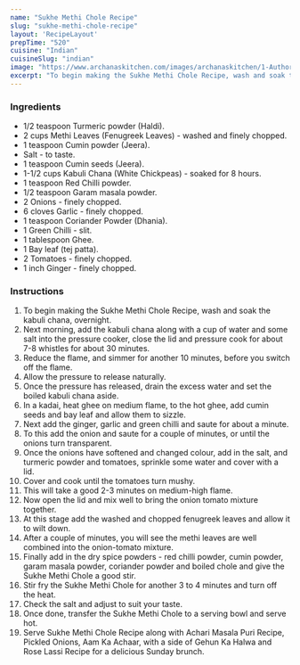 ---
name: "Sukhe Methi Chole Recipe"
slug: "sukhe-methi-chole-recipe"
layout: 'RecipeLayout'
prepTime: "520"
cuisine: "Indian"
cuisineSlug: "indian"
image: "https://www.archanaskitchen.com/images/archanaskitchen/1-Author/prasannahede/Methi_Chole_Chana_Recipe-5.jpg"
excerpt: "To begin making the Sukhe Methi Chole Recipe, wash and soak the kabuli chana, overnight"
---

### Ingredients

- 1/2 teaspoon Turmeric powder (Haldi).
- 2 cups Methi Leaves (Fenugreek Leaves) - washed and finely chopped.
- 1 teaspoon Cumin powder (Jeera).
- Salt - to taste.
- 1 teaspoon Cumin seeds (Jeera).
- 1-1/2 cups Kabuli Chana (White Chickpeas) - soaked for 8 hours.
- 1 teaspoon Red Chilli powder.
- 1/2 teaspoon Garam masala powder.
- 2 Onions - finely chopped.
- 6 cloves Garlic - finely chopped.
- 1 teaspoon Coriander Powder (Dhania).
- 1 Green Chilli - slit.
- 1 tablespoon Ghee.
- 1 Bay leaf (tej patta).
- 2 Tomatoes - finely chopped.
- 1 inch Ginger - finely chopped.

### Instructions

1. To begin making the Sukhe Methi Chole Recipe, wash and soak the kabuli chana, overnight.
1. Next morning, add the kabuli chana along with a cup of water and some salt into the pressure cooker, close the lid and pressure cook for about 7-8 whistles for about 30 minutes.
1. Reduce the flame, and simmer for another 10 minutes, before you switch off the flame.
1. Allow the pressure to release naturally.
1. Once the pressure has released, drain the excess water and set the boiled kabuli chana aside.
1. In a kadai, heat ghee on medium flame, to the hot ghee, add cumin seeds and bay leaf and allow them to sizzle.
1. Next add the ginger, garlic and green chilli and saute for about a minute.
1. To this add the onion and saute for a couple of minutes, or until the onions turn transparent.
1. Once the onions have softened and changed colour, add in the salt, and turmeric powder and tomatoes, sprinkle some water and cover with a lid.
1. Cover and cook until the tomatoes turn mushy.
1. This will take a good 2-3 minutes on medium-high flame.
1. Now open the lid and mix well to bring the onion tomato mixture together.
1. At this stage add the washed and chopped fenugreek leaves and allow it to wilt down.
1. After a couple of minutes, you will see the methi leaves are well combined into the onion-tomato mixture.
1. Finally add in the dry spice powders - red chilli powder, cumin powder, garam masala powder, coriander powder and boiled chole and give the Sukhe Methi Chole a good stir.
1. Stir fry the Sukhe Methi Chole for another 3 to 4 minutes and turn off the heat.
1. Check the salt and adjust to suit your taste.
1. Once done, transfer the Sukhe Methi Chole to a serving bowl and serve hot.
1. Serve Sukhe Methi Chole Recipe along with Achari Masala Puri Recipe, Pickled Onions, Aam Ka Achaar, with a side of Gehun Ka Halwa and Rose Lassi Recipe for a delicious Sunday brunch.
